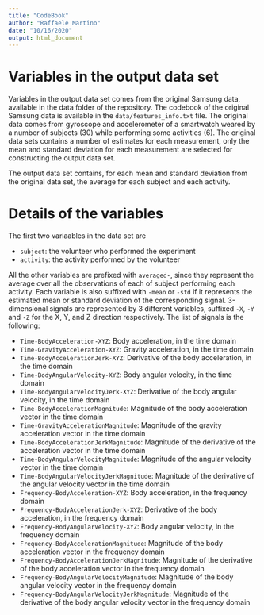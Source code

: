 ```yaml
---
title: "CodeBook"
author: "Raffaele Martino"
date: "10/16/2020"
output: html_document
---
```


# Variables in the output data set

Variables in the output data set comes from the original Samsung data, available in the data folder of the repository. The codebook of the original Samsung data is available in the `data/features_info.txt` file. The original data comes from gyroscope and accelerometer of a smartwatch weared by a number of subjects (30) while performing some activities (6). The original data sets contains a number of estimates for each measurement, only the mean and standard deviation for each measurement are selected for constructing the output data set.

The output data set contains, for each mean and standard deviation from the original data set, the average for each subject and each activity.

# Details of the variables

The first two variaables in the data set are

* `subject`: the volunteer who performed the experiment
* `activity`: the activity performed by the volunteer

All the other variables are prefixed with `averaged-`, since they represent the average over all the observations of each of subject performing each activity. Each variable is also suffixed with `-mean` or `-std` if it represents the estimated mean or standard deviation of the corresponding signal. 3-dimensional signals are represented by 3 different variables, suffixed `-X`, `-Y` and `-Z` for the X, Y, and Z direction respectively. The list of signals is the following:

* `Time-BodyAcceleration-XYZ`: Body acceleration, in the time domain
* `Time-GravityAcceleration-XYZ`: Gravity acceleration, in the time domain
* `Time-BodyAccelerationJerk-XYZ`: Derivative of the body acceleration, in the time domain
* `Time-BodyAngularVelocity-XYZ`: Body angular velocity, in the time domain
* `Time-BodyAngularVelocityJerk-XYZ`: Derivative of the body angular velocity, in the time domain
* `Time-BodyAccelerationMagnitude`: Magnitude of the body acceleration vector in the time domain
* `Time-GravityAccelerationMagnitude`: Magnitude of the gravity acceleration vector in the time domain
* `Time-BodyAccelerationJerkMagnitude`: Magnitude of the derivative of the acceleration vector in the time domain
* `Time-BodyAngularVelocityMagnitude`: Magnitude of the angular velocity vector in the time domain
* `Time-BodyAngularVelocityJerkMagnitude`: Magnitude of the derivative of the angular velocity vector in the time domain
* `Frequency-BodyAcceleration-XYZ`: Body acceleration, in the frequency domain
* `Frequency-BodyAccelerationJerk-XYZ`: Derivative of the body acceleration, in the frequency domain
* `Frequency-BodyAngularVelocity-XYZ`: Body angular velocity, in the frequency domain
* `Frequency-BodyAccelerationMagnitude`: Magnitude of the body acceleration vector in the frequency domain
* `Frequency-BodyAccelerationJerkMagnitude`: Magnitude of the derivative of the body acceleration vector in the frequency domain
* `Frequency-BodyAngularVelocityMagnitude`: Magnitude of the body angular velocity vector in the frequency domain
* `Frequency-BodyAngularVelocityJerkMagnitude`: Magnitude of the derivative of the body angular velocity vector in the frequency domain